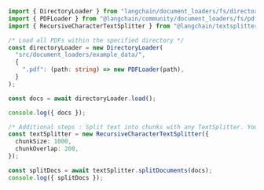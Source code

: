 ```typescript
import { DirectoryLoader } from "langchain/document_loaders/fs/directory";
import { PDFLoader } from "@langchain/community/document_loaders/fs/pdf";
import { RecursiveCharacterTextSplitter } from "@langchain/textsplitters";

/* Load all PDFs within the specified directory */
const directoryLoader = new DirectoryLoader(
  "src/document_loaders/example_data/",
  {
    ".pdf": (path: string) => new PDFLoader(path),
  }
);

const docs = await directoryLoader.load();

console.log({ docs });

/* Additional steps : Split text into chunks with any TextSplitter. You can then use it as context or save it to memory afterwards. */
const textSplitter = new RecursiveCharacterTextSplitter({
  chunkSize: 1000,
  chunkOverlap: 200,
});

const splitDocs = await textSplitter.splitDocuments(docs);
console.log({ splitDocs });
```